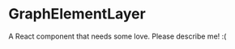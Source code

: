 
<Meta title="@flapjs/services/graph/components/GraphElementLayer"
    component={GraphElementLayer}/>

# GraphElementLayer

A React component that needs some love. Please describe me! :(

<Props of={GraphElementLayer}/>

